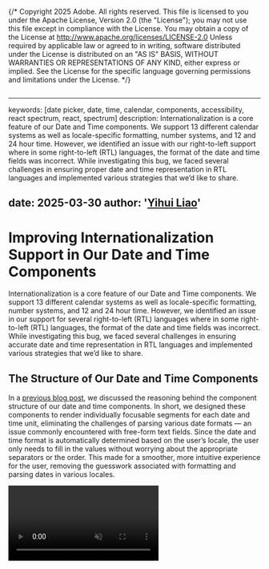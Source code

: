 {/* Copyright 2025 Adobe. All rights reserved.
This file is licensed to you under the Apache License, Version 2.0 (the "License");
you may not use this file except in compliance with the License. You may obtain a copy
of the License at http://www.apache.org/licenses/LICENSE-2.0
Unless required by applicable law or agreed to in writing, software distributed under
the License is distributed on an "AS IS" BASIS, WITHOUT WARRANTIES OR REPRESENTATIONS
OF ANY KIND, either express or implied. See the License for the specific language
governing permissions and limitations under the License. */}




```jsx import

```

---
keywords: [date picker, date, time, calendar, components, accessibility, react spectrum, react, spectrum]
description: Internationalization is a core feature of our Date and Time components. We support 13 different calendar systems as well as locale-specific formatting, number systems, and 12 and 24 hour time. However, we identified an issue with our right-to-left support where in some right-to-left (RTL) languages, the format of the date and time fields was incorrect. While investigating this bug, we faced several challenges in ensuring proper date and time representation in RTL languages and implemented various strategies that we’d like to share.

date: 2025-03-30
author: '[Yihui Liao](https://github.com/yihuiliao)'
---

# Improving Internationalization Support in Our Date and Time Components

Internationalization is a core feature of our Date and Time components. We support 13 different calendar systems as well as locale-specific formatting, number systems, and 12 and 24 hour time. However, we identified an issue in our support for several right-to-left (RTL) languages where in some right-to-left (RTL) languages, the format of the date and time fields was incorrect. While investigating this bug, we faced several challenges in ensuring accurate date and time representation in RTL languages and implemented various strategies that we’d like to share.


## The Structure of Our Date and Time Components

In a [previous blog post](https://react-spectrum.adobe.com/blog/date-and-time-pickers-for-all.html#date-fields), we discussed the reasoning behind the component structure of our date and time components. In short, we designed these components to render individually focusable segments for each date and time unit, eliminating the challenges of parsing various date formats — an issue commonly encountered with free-form text fields. Since the date and time format is automatically determined based on the user’s locale, the user only needs to fill in the values without worrying about the appropriate separators or the order. This made for a smoother, more intuitive experience for the user, removing the guesswork associated with formatting and parsing dates in various locales.


<Video src={localeVideoURL} loop autoPlay muted />

## Unicode Bidirectional Algorithm

To format the segments according to the user locale, we rely on the browser’s [Unicode Bidirectional Algorithm](https://unicode.org/reports/tr9/). However, we found that some of our CSS styles were interfering with the algorithm's application, leading to incorrect formatting. For instance, in Hebrew (`he-IL`), the proper numeric date format should be `DD.MM.YYYY`, but our date component was displaying `YYYY.MM.DD`. This issue varied across different RTL languages for date fields, but for time fields, we observed a consistent problem across all RTL languages where time segments were flipped, rendering `MM:HH` instead of the correct `HH:MM` format.

<RTLTimefield />

We found the culprit to be two things. First, we were applying `display: flex` on the container wrapping the segments. Second, each segment was being rendered as a `div` with `display: block`. Instead, we needed to use [normal CSS flow layout](https://developer.mozilla.org/en-US/docs/Web/CSS/CSS_display/Flow_layout) on the wrapper around the segments and update each segment to be a span instead. 

While it seemed like a relatively simple fix, we later discovered through testing that this only corrected the format when segments contained actual values. If they had placeholder values, the order was still incorrect, causing some undesirable behaviors. It seemed that the Unicode Bidirectional Algorithm was interpreting placeholder values differently from actual values. As a result, when a segment was cleared back to its placeholder, it would shift back to the incorrect order. Furthermore, when a user entered a value, the segment would shift back to its correct order. This posed an interesting challenge: how do we ensure consistent formatting regardless of whether a segment contained a placeholder or a user-entered value — all without hard coding segment order for each locale?

<Video src={placeholderVideoURL} loop autoPlay muted />


## TimeFields

We first addressed time fields since they were easier to fix. As mentioned earlier, the segments in time fields for RTL languages were flipped. We learned, however, that regardless of locale, all time fields should follow the `HH:MM` format. Knowing this, we could apply a direction of left-to-right (LTR) on the numeric values across all segments in a time field. 

Instead of wrapping the the segments in a `<bdo>` tag with a `dir=“ltr”` which would impact the DOM structure and have potentially introduce side effects, we chose to use the [LRI (left-to-right isolate) Unicode character](https://www.w3.org/International/questions/qa-bidi-unicode-controls) to encapsulate the time segments and force an LTR direction. Adding this Unicode character is the equivalent of wrapping the time segments in a `<bdo>` tag but offers several advantages. Since the character is invisible, there are no visual changes, and by adding it as a siblings to the segments, we avoided major structural changes to the DOM. Additionally, by enforcing a LTR direction, we no longer had to worry about whether the time field consisted of placeholders or actual values. Lastly, it ensured that when a date field included a time, that the time field appeared in the correct order with respect to the date field (e.g. `8:45 1/31/2025` instead of `1/31/2025 8:45`).

Below is a simplified code example of how we utilize Unicode characters to enforce an left-to-right direction on the segments:

```tsx example render=false
<div styles={{display: 'inline'}}>
  {/*- begin highlight -*/}
  <span>{'\u2066'}</span>
  {/*- end highlight -*/}
  <span aria-label="hour">2</span>
  <span>:</span>
  <span aria-label="minute">45</span>
  {/*- begin highlight -*/}
  <span>{'\u2069'}</span>
  {/*- end highlight -*/}
</div>
```

## DateFields

Date fields, on the other hand, were much more complicated to solve in comparsion. Since the Unicode Bidirectional algorithm was not formatting the segments, the resulting format appeared to mirror the order in which the segments were stored, as returned by [DateFormatter](https://react-spectrum.adobe.com/internationalized/date/DateFormatter.html#dateformatter). This suggested that we could apply a similar approach to what we used for time fields — forcing a left-to-right direction on the date segments. However, this assumption proved too broad. In some locales, such as Arabic (`ar-AE`), the date segments were already correctly formatted, meaning that enforcing a left-to-right direction would make it incorrect. We found that in Arabic, the separators between date segments contained [right-to-left marks](https://en.wikipedia.org/wiki/Implicit_directional_marks) which was the reasoning behind why the date segments were already correctly formatted. In contrast, Hebrew did not have such markers. Therefore, we had to adopt a different approach that accounted for these variations. 


```tsx example render=false
// An example of a date field in ar-AE
<div>
  <span aria-label="day">3</span>
  {/*- begin highlight -*/}
  <span>&rlm;/</span>
  {/*- end highlight -*/}
  <span aria-label="month">11</span>
  {/*- begin highlight -*/}
  <span>&rlm;/</span>  
  {/*- end highlight -*/}
  <span aria-label="year">2020</span>
</div>
```

```tsx example render=false
// An example of a date field in he-IL
<div>
  <span aria-label="day">3</span>
  <span>.</span>
  <span aria-label="month">11</span>
  <span>.</span>  
  <span aria-label="year">2020</span>
</div>
```

Through much trial and error, we discovered that appplying the [left-to-right embedding (LRE) Unicode](https://unicode.org/reports/tr9/#Explicit_Directional_Embeddings) on the date segments allowed us to to treat the text as embedded left-to-right while preserving the right-to-left mark on the separators, ensuring that Arabic dates display in the correct format. While we could have added Unicode to the segments like we did with the time fields, we opted for the [equivalent CSS](https://unicode.org/reports/tr9/#Markup_And_Formatting) approach instead to avoid modifying the DOM. This CSS is applied on date segments with placeholder or actual values to avoid the behavior discussed earlier with shifting segments. Through additional testing, we found that we should only apply left-to-right embedding on numeric values. If the value was displayed as text (e.g. "November" instead of "11") we did not apply this CSS.

## Keyboard Navigation

After fixing the formatting, we also needed to update the keyboard navigation. Previously, when pressing the left arrow key, you would go to the next node in the DOM and vice versa for the right arrow key. After these changes though, visually adjacent elements were not necessarily adjacent in the DOM so this would not work anymore. 

Below is an example of a date field in Hebrew with the correct date format but incorrect keyboard navigation. Pressing the left arrow key should navigate you to the segment to the immediate left, while the right arrow key should navigate you to the segment to the immediate right. 

<Video src={keyboardVideoURL} loop autoPlay muted />

As a result, we updated the keyboard navigation in right-to-left langauges to rely on the positioning of the different segments to determine which node to receive focus for an intuitive keyboard experience.

## Conclusion

As you can see, formatting dates correctly is quite challenging, especially in right-to-left languages. Fortunately, tools like the Unicode Bidirectional Algorithm help with formatting so we don’t have to handle everything manually. However, as we discovered with this bug, it doesn’t always work as expected and unexpected factors can interfere with it.

After extensive testing, we developed a solution that ensures proper formatting for users of React Spectrum, React Aria Components, and our hooks. If you haven’t tried our date and time components yet, we encourage you to check them out! And if you’re already using them, be sure to update to at least version ^3.40 to ensure correct formatting in right-to-left languages and to make the appropriate changes noted in the [release notes](https://react-spectrum.adobe.com/releases/2025-03-05.html#date-and-time-formatting-in-rtl-languages)!